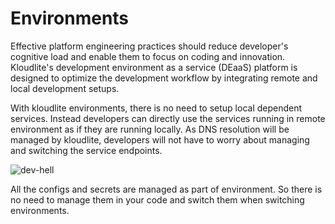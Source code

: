 # Environments

Effective platform engineering practices should reduce developer's cognitive load and enable them to focus on coding and innovation. 
Kloudlite's development environment as a service (DEaaS) platform is designed to optimize the development workflow by integrating 
remote and local development setups.

With kloudlite environments, there is no need to setup local dependent services. Instead developers can directly use the services running
in remote environment as if they are running locally. As DNS resolution will be managed by kloudlite, developers will not have to worry about
managing and switching the service endpoints.

<div className="wb-bg-white">
<div className="wb-p-3xl wb-mt-3xl wb-max-w-[500px] wb-m-auto">
<img src="/config-in-env.png" alt="dev-hell" className="wb-w-full" />
</div>
</div>

All the configs and secrets are managed as part of environment. So there is no need to manage them in your code and switch them when 
switching environments.

